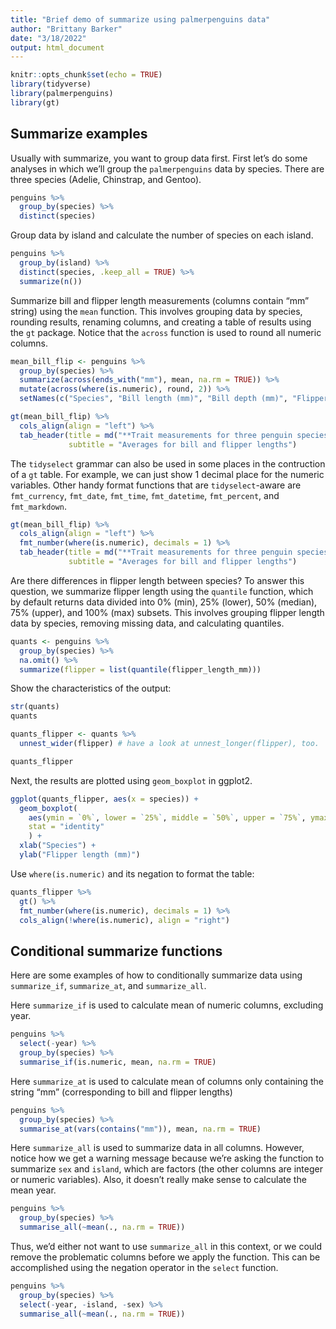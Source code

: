 ```yaml
---
title: "Brief demo of summarize using palmerpenguins data"
author: "Brittany Barker"
date: "3/18/2022"
output: html_document
---
```


```r
knitr::opts_chunk$set(echo = TRUE)
library(tidyverse)
library(palmerpenguins)
library(gt)
```

## Summarize examples

Usually with summarize, you want to group data first. First let's do some analyses in which we'll group the `palmerpenguins` data by species. There are three species (Adelie, Chinstrap, and Gentoo).
```r
penguins %>%
  group_by(species) %>%
  distinct(species)
```

Group data by island and calculate the number of species on each island.
```r
penguins %>%
  group_by(island) %>%
  distinct(species, .keep_all = TRUE) %>%
  summarize(n())
```

Summarize bill and flipper length measurements (columns contain "mm" string) using the `mean` function. This involves grouping data by species, rounding results, renaming columns, and creating a table of results using the `gt` package. Notice that the `across` function is used to round all numeric columns.
```r
mean_bill_flip <- penguins %>%
  group_by(species) %>%
  summarize(across(ends_with("mm"), mean, na.rm = TRUE)) %>%
  mutate(across(where(is.numeric), round, 2)) %>%
  setNames(c("Species", "Bill length (mm)", "Bill depth (mm)", "Flipper length (mm)"))

gt(mean_bill_flip) %>%
  cols_align(align = "left") %>%
  tab_header(title = md("**Trait measurements for three penguin species**"),
             subtitle = "Averages for bill and flipper lengths")
```

The `tidyselect` grammar can also be used in some places in the contruction of a `gt` table.  For example, we can just show 1 decimal place for the numeric variables.  Other handy format functions that are `tidyselect`-aware are `fmt_currency`, `fmt_date`, `fmt_time`, `fmt_datetime`, `fmt_percent`, and `fmt_markdown`.

```r
gt(mean_bill_flip) %>%
  cols_align(align = "left") %>%
  fmt_number(where(is.numeric), decimals = 1) %>% 
  tab_header(title = md("**Trait measurements for three penguin species**"),
             subtitle = "Averages for bill and flipper lengths") 
```


Are there differences in flipper length between species? To answer this question, we summarize flipper length using the `quantile` function, which by default returns data divided into 0% (min), 25% (lower), 50% (median), 75% (upper), and 100% (max) subsets. This involves grouping flipper length data by species, removing missing data, and calculating quantiles. 

```r
quants <- penguins %>%
  group_by(species) %>%
  na.omit() %>%
  summarize(flipper = list(quantile(flipper_length_mm)))
```

Show the characteristics of the output:

```r
str(quants)
quants
```

```r
quants_flipper <- quants %>%
  unnest_wider(flipper) # have a look at unnest_longer(flipper), too.

quants_flipper
```

Next, the results are plotted using `geom_boxplot` in ggplot2.
```r
ggplot(quants_flipper, aes(x = species)) +
  geom_boxplot(
    aes(ymin = `0%`, lower = `25%`, middle = `50%`, upper = `75%`, ymax = `100%`),
    stat = "identity"
    ) +
  xlab("Species") +
  ylab("Flipper length (mm)")
```

Use `where(is.numeric)` and its negation to format the table:

```r
quants_flipper %>% 
  gt() %>% 
  fmt_number(where(is.numeric), decimals = 1) %>% 
  cols_align(!where(is.numeric), align = "right")
```


## Conditional summarize functions
Here are some examples of how to conditionally summarize data using `summarize_if`, `summarize_at`, and `summarize_all`.    

Here `summarize_if` is used to calculate mean of numeric columns, excluding year.
```r
penguins %>%
  select(-year) %>%
  group_by(species) %>%
  summarise_if(is.numeric, mean, na.rm = TRUE)
```

Here `summarize_at` is used to calculate mean of columns only containing the string "mm" (corresponding to bill and flipper lengths)
```r
penguins %>%
  group_by(species) %>%
  summarise_at(vars(contains("mm")), mean, na.rm = TRUE)
```

Here `summarize_all` is used to summarize data in all columns. However, notice how we get a warning message because we're asking the function to summarize `sex` and `island`, which are factors (the other columns are integer or numeric variables). Also, it doesn't really make sense to calculate the mean year.
```r
penguins %>%
  group_by(species) %>%
  summarise_all(~mean(., na.rm = TRUE))
```

Thus, we'd either not want to use `summarize_all` in this context, or we could remove the problematic columns before we apply the function. This can be accomplished using the negation operator in the `select` function.
```r
penguins %>%
  group_by(species) %>%
  select(-year, -island, -sex) %>%
  summarise_all(~mean(., na.rm = TRUE))
```
